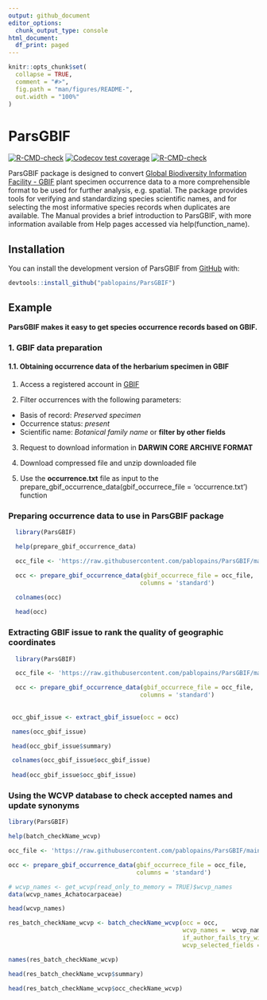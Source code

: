 ```yaml
---
output: github_document
editor_options: 
  chunk_output_type: console
html_document:
  df_print: paged
---
```


<!-- README.md is generated from README.Rmd. Please edit that file -->

```r
knitr::opts_chunk$set(
  collapse = TRUE,
  comment = "#>",
  fig.path = "man/figures/README-",
  out.width = "100%"
)
```

# ParsGBIF

<!-- badges: start -->

[![R-CMD-check](https://github.com/p/ParsGBIF/pablopains/R-CMD-check/badge.svg)](https://github.com/pablopains/ParsGBIF/actions) [![Codecov test coverage](https://codecov.io/gh/pablopains/ParsGBIF/branch/main/graph/badge.svg)](https://app.codecov.io/gh/pablopains/ParsGBIF?branch=main) [![R-CMD-check](https://github.com/pablopains/ParsGBIF/actions/workflows/R-CMD-check.yaml/badge.svg)](https://github.com/pablopains/ParsGBIF/actions/workflows/R-CMD-check.yaml)

<!-- badges: end -->

ParsGBIF package is designed to convert [Global Biodiversity Information Facility - GBIF](https://www.gbif.org/) plant specimen occurrence data to a more comprehensible format to be used for further analysis, e.g. spatial. The package provides tools for verifying and standardizing species scientific names, and for selecting the most informative species records when duplicates are available. The Manual provides a brief introduction to ParsGBIF, with more information available from Help pages accessed via help(function_name).

## Installation

You can install the development version of ParsGBIF from [GitHub](https://github.com/) with:

``` r
devtools::install_github("pablopains/ParsGBIF")
```

## Example

__ParsGBIF makes it easy to get species occurrence records based on GBIF.__

### 1. GBIF data preparation
#### 1.1. Obtaining occurrence data of the herbarium specimen in GBIF

  1. Access a registered account in [GBIF](gbif.org) 
  
  2. Filter occurrences with the following parameters:
  * Basis of record: _Preserved specimen_
  * Occurrence status: _present_
  * Scientific name: _Botanical family name_ or __filter by other fields__

  3. Request to download information in __DARWIN CORE ARCHIVE FORMAT__
  
  4. Download compressed file and unzip downloaded file
  
  5. Use the __occurrence.txt__ file as input to the prepare_gbif_occurrence_data(gbif_occurrece_file = 'occurrence.txt') function
  
### Preparing occurrence data to use in ParsGBIF package 

```r
  library(ParsGBIF)

  help(prepare_gbif_occurrence_data)

  occ_file <- 'https://raw.githubusercontent.com/pablopains/ParsGBIF/main/dataGBIF/Achatocarpaceae/occurrence.txt'

  occ <- prepare_gbif_occurrence_data(gbif_occurrece_file = occ_file,
                                     columns = 'standard')

  colnames(occ)
 
  head(occ)
```


### Extracting GBIF issue to rank the quality of geographic coordinates 

```r
  library(ParsGBIF)

  occ_file <- 'https://raw.githubusercontent.com/pablopains/ParsGBIF/main/dataGBIF/Achatocarpaceae/occurrence.txt'

  occ <- prepare_gbif_occurrence_data(gbif_occurrece_file = occ_file,
                                     columns = 'standard')
  
  
 occ_gbif_issue <- extract_gbif_issue(occ = occ)

 names(occ_gbif_issue)

 head(occ_gbif_issue$summary)

 colnames(occ_gbif_issue$occ_gbif_issue)
 
 head(occ_gbif_issue$occ_gbif_issue)

```


### Using the WCVP database to check accepted names and update synonyms

```r
library(ParsGBIF)

help(batch_checkName_wcvp)

occ_file <- 'https://raw.githubusercontent.com/pablopains/ParsGBIF/main/dataGBIF/Achatocarpaceae/occurrence.txt'

occ <- prepare_gbif_occurrence_data(gbif_occurrece_file = occ_file,
                                    columns = 'standard')

# wcvp_names <- get_wcvp(read_only_to_memory = TRUE)$wcvp_names
data(wcvp_names_Achatocarpaceae)

head(wcvp_names)

res_batch_checkName_wcvp <- batch_checkName_wcvp(occ = occ,
                                                 wcvp_names =  wcvp_names,
                                                 if_author_fails_try_without_combinations = TRUE,
                                                 wcvp_selected_fields = 'standard')

names(res_batch_checkName_wcvp)

head(res_batch_checkName_wcvp$summary)

head(res_batch_checkName_wcvp$occ_checkName_wcvp)

```
